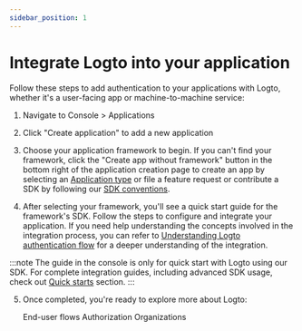 ```yaml
---
sidebar_position: 1
---
```


# Integrate Logto into your application

Follow these steps to add authentication to your applications with Logto, whether it's a user-facing app or machine-to-machine service:

1. Navigate to <CloudLink to="/applications">Console > Applications</CloudLink>

2. Click "Create application" to add a new application

3. Choose your application framework to begin. If you can't find your framework, click the "Create app without framework" button in the bottom right of the application creation page to create an app by selecting an [Application type](/integrate-logto/application-data-structure/#application-types) or file a feature request or contribute a SDK by following our [SDK conventions](/developers/sdk-conventions).

4. After selecting your framework, you'll see a quick start guide for the framework's SDK. Follow the steps to configure and integrate your application. If you need help understanding the concepts involved in the integration process, you can refer to [Understanding Logto authentication flow](/integrate-logto/integrate-logto-into-your-application/understand-authentication-flow/) for a deeper understanding of the integration.

:::note
The guide in the console is only for quick start with Logto using our SDK. For complete integration guides, including advanced SDK usage, check out [Quick starts](/quick-starts) section.
:::

5. Once completed, you're ready to explore more about Logto:

   <Url href="/end-user-flows">End-user flows</Url>
   <Url href="/authorization">Authorization</Url>
   <Url href="/organizations">Organizations</Url>
